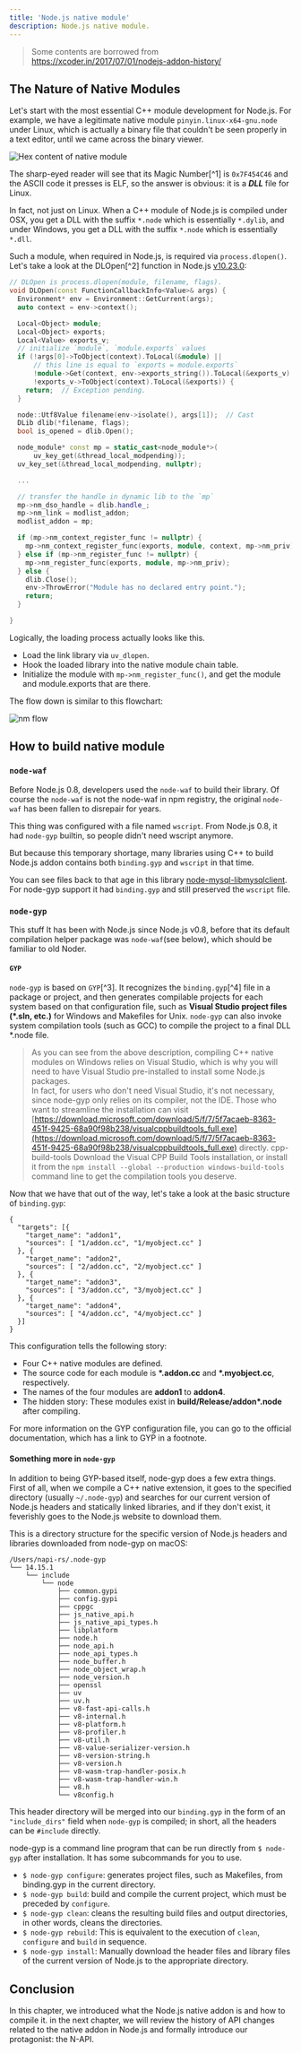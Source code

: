 ```yaml
---
title: 'Node.js native module'
description: Node.js native module.
---
```


> Some contents are borrowed from https://xcoder.in/2017/07/01/nodejs-addon-history/

## The Nature of Native Modules

Let's start with the most essential C++ module development for Node.js. For example, we have a legitimate native module `pinyin.linux-x64-gnu.node` under Linux, which is actually a binary file that couldn't be seen properly in a text editor, until we came across the binary viewer.

![Hex content of native module](./hex.png)

The sharp-eyed reader will see that its Magic Number[^1] is `0x7F454C46` and the ASCII code it presses is ELF, so the answer is obvious: it is a **_DLL_** file for Linux.

In fact, not just on Linux. When a C++ module of Node.js is compiled under OSX, you get a DLL with the suffix `*.node` which is essentially `*.dylib`, and under Windows, you get a DLL with the suffix `*.node` which is essentially `*.dll`.

Such a module, when required in Node.js, is required via `process.dlopen()`. Let's take a look at the DLOpen[^2] function in Node.js [v10.23.0](https://github.com/nodejs/node/blob/v10.23.0/src/node.cc#L1232):

```cpp
// DLOpen is process.dlopen(module, filename, flags).
void DLOpen(const FunctionCallbackInfo<Value>& args) {
  Environment* env = Environment::GetCurrent(args);
  auto context = env->context();

  Local<Object> module;
  Local<Object> exports;
  Local<Value> exports_v;
  // initialize `module`, `module.exports` values
  if (!args[0]->ToObject(context).ToLocal(&module) ||
      // this line is equal to `exports = module.exports`
      !module->Get(context, env->exports_string()).ToLocal(&exports_v) ||
      !exports_v->ToObject(context).ToLocal(&exports)) {
    return;  // Exception pending.
  }

  node::Utf8Value filename(env->isolate(), args[1]);  // Cast
  DLib dlib(*filename, flags);
  bool is_opened = dlib.Open();

  node_module* const mp = static_cast<node_module*>(
      uv_key_get(&thread_local_modpending));
  uv_key_set(&thread_local_modpending, nullptr);

  ...

  // transfer the handle in dynamic lib to the `mp`
  mp->nm_dso_handle = dlib.handle_;
  mp->nm_link = modlist_addon;
  modlist_addon = mp;

  if (mp->nm_context_register_func != nullptr) {
    mp->nm_context_register_func(exports, module, context, mp->nm_priv);
  } else if (mp->nm_register_func != nullptr) {
    mp->nm_register_func(exports, module, mp->nm_priv);
  } else {
    dlib.Close();
    env->ThrowError("Module has no declared entry point.");
    return;
  }

}
```

Logically, the loading process actually looks like this.

- Load the link library via `uv_dlopen`.
- Hook the loaded library into the native module chain table.
- Initialize the module with `mp->nm_register_func()`, and get the module and module.exports that are there.

The flow down is similar to this flowchart:

![nm flow](./nm-flow.png)

## How to build native module

### `node-waf`

Before Node.js 0.8, developers used the `node-waf` to build their library. Of course the `node-waf` is not the node-waf in npm registry, the original `node-waf` has been fallen to disrepair for years.

This thing was configured with a file named `wscript`. From Node.js 0.8, it had `node-gyp` builtin, so people didn't need wscript anymore.

But because this temporary shortage, many libraries using C++ to build Node.js addon contains both `binding.gyp` and `wscript` in that time.

You can see files back to that age in this library [node-mysql-libmysqlclient](https://github.com/Sannis/node-mysql-libmysqlclient/tree/9545ea7485fcc8b07b7c56c5ec3575938bfd4e5f). For node-gyp support it had `binding.gyp` and still preserved the `wscript` file.

### `node-gyp`

This stuff It has been with Node.js since Node.js v0.8, before that its default compilation helper package was `node-waf`(see below), which should be familiar to old Noder.

#### `GYP`

`node-gyp` is based on `GYP`[^3]. It recognizes the `binding.gyp`[^4] file in a package or project, and then generates compilable projects for each system based on that configuration file, such as **Visual Studio project files (\*.sln, etc.)** for Windows and Makefiles for Unix. `node-gyp` can also invoke system compilation tools (such as GCC) to compile the project to a final DLL \*.node file.

> As you can see from the above description, compiling C++ native modules on Windows relies on Visual Studio, which is why you will need to have Visual Studio pre-installed to install some Node.js packages. <br/>
> In fact, for users who don't need Visual Studio, it's not necessary, since node-gyp only relies on its compiler, not the IDE. Those who want to streamline the installation can visit [https://download.microsoft.com/download/5/f/7/5f7acaeb-8363-451f-9425-68a90f98b238/visualcppbuildtools_full.exe](https://download.microsoft.com/download/5/f/7/5f7acaeb-8363-451f-9425-68a90f98b238/visualcppbuildtools_full.exe) directly. cpp-build-tools Download the Visual CPP Build Tools installation, or install it from the `npm install --global --production windows-build-tools` command line to get the compilation tools you deserve.

Now that we have that out of the way, let's take a look at the basic structure of `binding.gyp`:

```gyp title=binding.gyp
{
  "targets": [{
    "target_name": "addon1",
    "sources": [ "1/addon.cc", "1/myobject.cc" ]
  }, {
    "target_name": "addon2",
    "sources": [ "2/addon.cc", "2/myobject.cc" ]
  }, {
    "target_name": "addon3",
    "sources": [ "3/addon.cc", "3/myobject.cc" ]
  }, {
    "target_name": "addon4",
    "sources": [ "4/addon.cc", "4/myobject.cc" ]
  }]
}
```

This configuration tells the following story:

- Four C++ native modules are defined.
- The source code for each module is **\*.addon.cc** and **\*.myobject.cc**, respectively.
- The names of the four modules are **addon1** to **addon4**.
- The hidden story: These modules exist in **build/Release/addon\*.node** after compiling.

For more information on the GYP configuration file, you can go to the official documentation, which has a link to GYP in a footnote.

#### Something more in `node-gyp`

In addition to being GYP-based itself, node-gyp does a few extra things. First of all, when we compile a C++ native extension, it goes to the specified directory (usually `~/.node-gyp`) and searches for our current version of Node.js headers and statically linked libraries, and if they don't exist, it feverishly goes to the Node.js website to download them.

This is a directory structure for the specific version of Node.js headers and libraries downloaded from node-gyp on macOS:

```text
/Users/napi-rs/.node-gyp
└── 14.15.1
    └── include
        └── node
            ├── common.gypi
            ├── config.gypi
            ├── cppgc
            ├── js_native_api.h
            ├── js_native_api_types.h
            ├── libplatform
            ├── node.h
            ├── node_api.h
            ├── node_api_types.h
            ├── node_buffer.h
            ├── node_object_wrap.h
            ├── node_version.h
            ├── openssl
            ├── uv
            ├── uv.h
            ├── v8-fast-api-calls.h
            ├── v8-internal.h
            ├── v8-platform.h
            ├── v8-profiler.h
            ├── v8-util.h
            ├── v8-value-serializer-version.h
            ├── v8-version-string.h
            ├── v8-version.h
            ├── v8-wasm-trap-handler-posix.h
            ├── v8-wasm-trap-handler-win.h
            ├── v8.h
            └── v8config.h
```

This header directory will be merged into our `binding.gyp` in the form of an `"include_dirs"` field when `node-gyp` is compiled; in short, all the headers can be `#include` directly.

node-gyp is a command line program that can be run directly from `$ node-gyp` after installation. It has some subcommands for you to use.

- `$ node-gyp configure`: generates project files, such as Makefiles, from binding.gyp in the current directory.
- `$ node-gyp build`: build and compile the current project, which must be preceded by `configure`.
- `$ node-gyp clean`: cleans the resulting build files and output directories, in other words, cleans the directories.
- `$ node-gyp rebuild`: This is equivalent to the execution of `clean`, `configure` and `build` in sequence.
- `$ node-gyp install`: Manually download the header files and library files of the current version of Node.js to the appropriate directory.

## Conclusion

In this chapter, we introduced what the Node.js native addon is and how to compile it. in the next chapter, we will review the history of API changes related to the native addon in Node.js and formally introduce our protagonist: the N-API.
